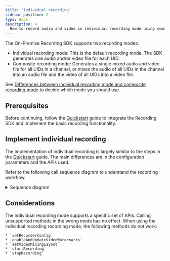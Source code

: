 ```yaml
---
title: 'Individual recording'
sidebar_position: 2
type: docs
description: >
  How to record audio and video in individual recording mode using command line.
---
```



The On-Premise Recording SDK supports two recording modes:

- Individual recording mode: This is the default recording mode. The SDK generates one audio and/or video file for each UID.
- Composite recording mode: Generates a single mixed audio and video file for all UIDs in a channel, or mixes the audio of all UIDs in the channel into an audio file and the video of all UIDs into a video file.

See [Differences between individual recording mode and composite recording mode](https://docs.agora.io/en/help/integration-issues/recording_mode) to decide which mode you should use.

## Prerequisites

Before continuing, follow the [Quickstart](/on-premise-recording/get-started/quickstart) guide to integrate the Recording SDK and implement the basic recording functionality.

## Implement individual recording

The implementation of individual recording is largely similar to the steps in the [Quickstart](/on-premise-recording/get-started/quickstart) guide. The main differences are in the configuration parameters and the APIs used.


Refer to the following call sequence diagram to understand the recording workflow.

<details>
<summary>Sequence diagram</summary>

![Sequence diagram](/images/on-premise-recording/individual-recording-logic-cpp.svg)
</details>

<Implementation/>

## Considerations

The individual recording mode supports a specific set of APIs. Calling unsupported methods in the wrong mode has no effect. When using the individual recording recording mode, the following methods do not work:

    * `setRecorderConfig`
    * `enableAndUpdateVideoWatermarks`
    * `setVideoMixingLayout`
    * `startRecording`
    * `stopRecording`
